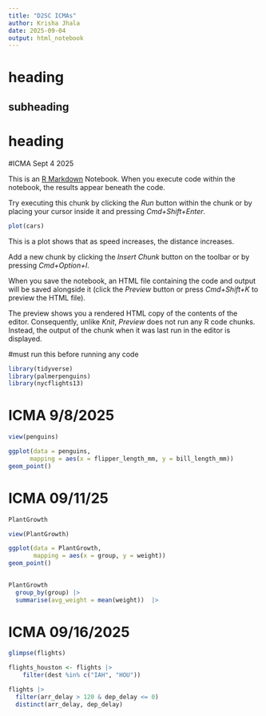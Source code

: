 ```yaml
---
title: "D2SC ICMAs"
author: Krisha Jhala 
date: 2025-09-04
output: html_notebook
---
```

# heading 

## subheading 

# heading 

#ICMA Sept 4 2025 

This is an [R Markdown](http://rmarkdown.rstudio.com) Notebook. When you execute code within the notebook, the results appear beneath the code. 

Try executing this chunk by clicking the *Run* button within the chunk or by placing your cursor inside it and pressing *Cmd+Shift+Enter*. 

```r
plot(cars)
```

This is a plot shows that as speed increases, the distance increases. 

Add a new chunk by clicking the *Insert Chunk* button on the toolbar or by pressing *Cmd+Option+I*.

When you save the notebook, an HTML file containing the code and output will be saved alongside it (click the *Preview* button or press *Cmd+Shift+K* to preview the HTML file). 

The preview shows you a rendered HTML copy of the contents of the editor. Consequently, unlike *Knit*, *Preview* does not run any R code chunks. Instead, the output of the chunk when it was last run in the editor is displayed.

#must run this before running any code 
```r
library(tidyverse)
library(palmerpenguins)
library(nycflights13)
```

# ICMA 9/8/2025
```r
view(penguins)
```

```r
ggplot(data = penguins, 
      mapping = aes(x = flipper_length_mm, y = bill_length_mm))
geom_point()
```

# ICMA 09/11/25
```r
PlantGrowth
```

```r
view(PlantGrowth)
```

```r
ggplot(data = PlantGrowth, 
       mapping = aes(x = group, y = weight))
geom_point()
  
```

```r
PlantGrowth
  group_by(group) |>
  summarise(avg_weight = mean(weight))  |>
```

# ICMA 09/16/2025 

```r
glimpse(flights)
```

```r
flights_houston <- flights |>
    filter(dest %in% c("IAH", "HOU"))
```

```r
flights |>
  filter(arr_delay > 120 & dep_delay <= 0)
  distinct(arr_delay, dep_delay)
```

